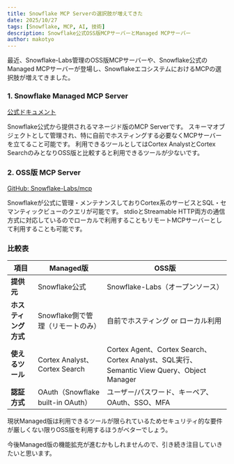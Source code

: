 ```yaml
---
title: Snowflake MCP Serverの選択肢が増えてきた
date: 2025/10/27
tags: [Snowflake, MCP, AI, 技術]
description: Snowflake公式OSS版MCPサーバーとManaged MCPサーバー
author: makotyo
---
```


最近、Snowflake-Labs管理のOSS版MCPサーバーや、Snowflake公式のManaged MCPサーバーが登場し、SnowflakeエコシステムにおけるMCPの選択肢が増えてきました。


### 1. Snowflake Managed MCP Server

<a href="https://docs.snowflake.com/en/user-guide/snowflake-cortex/cortex-agents-mcp" target="_blank">公式ドキュメント</a>

Snowflake公式から提供されるマネージド版のMCP Serverです。
スキーマオブジェクトとして管理され、特に自前でホスティングする必要なくMCPサーバーを立てること可能です。
利用できるツールとしてはCortex AnalystとCortex SearchのみとなりOSS版と比較すると利用できるツールが少ないです。


### 2. OSS版 MCP Server

<a href="https://github.com/Snowflake-Labs/mcp" target="_blank">GitHub: Snowflake-Labs/mcp</a>

Snowflakeが公式に管理・メンテナンスしておりCortex系のサービスとSQL・セマンティックビューのクエリが可能です。
stdioとStreamable HTTP両方の通信方式に対応しているのでローカルで利用することもリモートMCPサーバーとして利用することも可能です。


### 比較表


| 項目 | Managed版 | OSS版 |
|------|---------|------|
| **提供元** | Snowflake公式 | Snowflake-Labs（オープンソース） |
| **ホスティング方式** | Snowflake側で管理（リモートのみ） | 自前でホスティング or ローカル利用 |
| **使えるツール** | Cortex Analyst、Cortex Search | Cortex Agent、Cortex Search、Cortex Analyst、SQL実行、Semantic View Query、Object Manager |
| **認証方式** | OAuth（Snowflake built-in OAuth） | ユーザー/パスワード、キーペア、OAuth、SSO、MFA |


現状Managed版は利用できるツールが限られているためセキュリティ的な要件が厳しくない限りOSS版を利用するほうがベターでしょう。

今後Managed版の機能拡充が進むかもしれませんので、引き続き注目していきたいと思います。